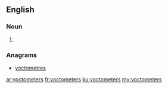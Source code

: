 ==English==

===Noun===
{{head|en}}

# {{plural of|yoctometer}}

===Anagrams===
* [[yoctometres#English|yoctometres]]

[[ar:yoctometers]]
[[fr:yoctometers]]
[[ku:yoctometers]]
[[my:yoctometers]]
